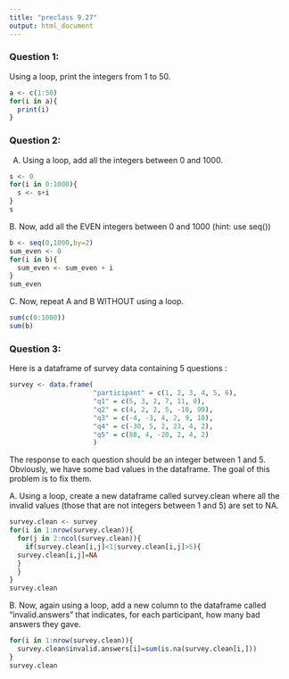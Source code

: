 ```yaml
---
title: "preclass 9.27"
output: html_document
---
```





### Question 1:

Using a loop, print the integers from 1 to 50. 

```R
a <- c(1:50)
for(i in a){
  print(i)
}
```

### Question 2:

A.  Using a loop, add all the integers between 0 and 1000.

```R
s <- 0
for(i in 0:1000){
  s <- s+i
}
s
```

B. Now, add all the EVEN integers between 0 and 1000 (hint: use seq())

```R
b <- seq(0,1000,by=2)
sum_even <- 0
for(i in b){
  sum_even <- sum_even + i
}
sum_even
```

C. Now, repeat A and B WITHOUT using a loop.

```R
sum(c(0:1000))
sum(b)
```

### Question 3:

Here is a dataframe of survey data containing 5 questions :

```r
survey <- data.frame(
                     "participant" = c(1, 2, 3, 4, 5, 6),
                     "q1" = c(5, 3, 2, 7, 11, 0),
                     "q2" = c(4, 2, 2, 5, -10, 99),
                     "q3" = c(-4, -3, 4, 2, 9, 10),
                     "q4" = c(-30, 5, 2, 23, 4, 2),
                     "q5" = c(88, 4, -20, 2, 4, 2)
                     )
```
The response to each question should be an integer between 1 and 5. Obviously, we have some bad values in the dataframe. The goal of this problem is to fix them.

A. Using a loop, create a new dataframe called survey.clean where all the invalid values (those that are not integers between 1 and 5) are set to NA.

```R
survey.clean <- survey
for(i in 1:nrow(survey.clean)){
  for(j in 2:ncol(survey.clean)){
    if(survey.clean[i,j]<1|survey.clean[i,j]>5){
  survey.clean[i,j]=NA
  }
  }
}
survey.clean
```

B. Now, again using a loop, add a new column to the dataframe called “invalid.answers” that indicates, for each participant, how many bad answers they gave.

```R
for(i in 1:nrow(survey.clean)){
  survey.clean$invalid.answers[i]=sum(is.na(survey.clean[i,]))
}
survey.clean
```
